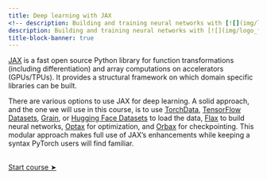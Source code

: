 ```yaml
---
title: Deep learning with JAX
<!-- description: Building and training neural networks with [![](img/logo_flax.png){width="1.4em" fig-alt="noshadow"}](https://github.com/google/flax) -->
description: Building and training neural networks with [![](img/logo_flax.png){width="1.4em" fig-alt="noshadow"}](https://github.com/google/flax)
title-block-banner: true
---
```


:::{.topdef}

[JAX](https://github.com/google/jax) is a fast open source Python library for function transformations (including differentiation) and array computations on accelerators (GPUs/TPUs). It provides a structural framework on which domain specific libraries can be built.

There are various options to use JAX for deep learning. A solid approach, and the one we will use in this course, is to use [TorchData](https://github.com/pytorch/data), [TensorFlow Datasets](https://github.com/tensorflow/datasets), [Grain](https://github.com/google/grain), or [Hugging Face Datasets](https://github.com/huggingface/datasets) to load the data, [Flax](https://github.com/google/flax) to build neural networks, [Optax](https://github.com/google-deepmind/optax) for optimization, and [Orbax](https://github.com/google/orbax) for checkpointing. This modular approach makes full use of JAX's enhancements while keeping a syntax PyTorch users will find familiar.

:::

<br>
[[Start course ➤](jxai/fl_jaxdl.qmd)]{.topinline}
